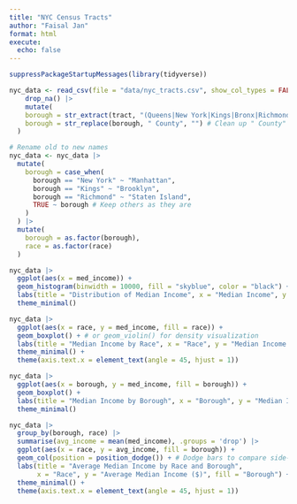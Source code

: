 ```yaml
---
title: "NYC Census Tracts"
author: "Faisal Jan"
format: html
execute: 
  echo: false
---
```


```r
suppressPackageStartupMessages(library(tidyverse))
```

```r
nyc_data <- read_csv(file = "data/nyc_tracts.csv", show_col_types = FALSE) |>
    drop_na() |>
    mutate(
    borough = str_extract(tract, "(Queens|New York|Kings|Bronx|Richmond) County"),
    borough = str_replace(borough, " County", "") # Clean up " County"
  )

# Rename old to new names
nyc_data <- nyc_data |>
  mutate(
    borough = case_when(
      borough == "New York" ~ "Manhattan",
      borough == "Kings" ~ "Brooklyn",
      borough == "Richmond" ~ "Staten Island",
      TRUE ~ borough # Keep others as they are
    )
  ) |>
  mutate(
    borough = as.factor(borough),
    race = as.factor(race)
  )
```

```r
nyc_data |>
  ggplot(aes(x = med_income)) +
  geom_histogram(binwidth = 10000, fill = "skyblue", color = "black") +
  labs(title = "Distribution of Median Income", x = "Median Income", y = "Number of Tracts") +
  theme_minimal()
```

```r
nyc_data |>
  ggplot(aes(x = race, y = med_income, fill = race)) +
  geom_boxplot() + # or geom_violin() for density visualization
  labs(title = "Median Income by Race", x = "Race", y = "Median Income ($)", fill = "Race") +
  theme_minimal() +
  theme(axis.text.x = element_text(angle = 45, hjust = 1))
```

```r
nyc_data |>
  ggplot(aes(x = borough, y = med_income, fill = borough)) +
  geom_boxplot() +
  labs(title = "Median Income by Borough", x = "Borough", y = "Median Income ($)", fill = "Borough") +
  theme_minimal()
```

```r
nyc_data |>
  group_by(borough, race) |>
  summarise(avg_income = mean(med_income), .groups = 'drop') |>
  ggplot(aes(x = race, y = avg_income, fill = borough)) +
  geom_col(position = position_dodge()) + # Dodge bars to compare side-by-side
  labs(title = "Average Median Income by Race and Borough",
       x = "Race", y = "Average Median Income ($)", fill = "Borough") +
  theme_minimal() +
  theme(axis.text.x = element_text(angle = 45, hjust = 1))
```
